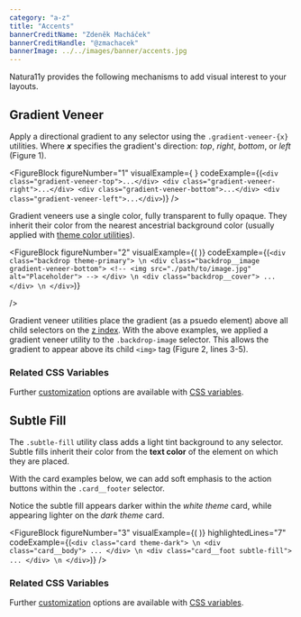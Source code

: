```yaml
---
category: "a-z"
title: "Accents"
bannerCreditName: "Zdeněk Macháček"
bannerCreditHandle: "@zmachacek" 
bannerImage: ../../images/banner/accents.jpg
---
```



<TextBlock>

Natura11y provides the following mechanisms to add visual interest to your layouts. 

</TextBlock>

<Divider id="gradientVeneer" />

<TextBlock>

## Gradient Veneer

Apply a directional gradient to any selector using the `.gradient-veneer-{x}` utilities. Where ***x*** specifies the gradient's direction: *top*, *right*, *bottom*, or *left* (Figure 1).
	
</TextBlock>

<FigureBlock
    figureNumber="1"
    visualExample={
        <GradientVeneerDirections />
    }
    codeExample={(`
        <div class="gradient-veneer-top">...</div>
        <div class="gradient-veneer-right">...</div>
        <div class="gradient-veneer-bottom">...</div>
        <div class="gradient-veneer-left">...</div>
    `)}
/>

<TextBlock>

Gradient veneers use a single color, fully transparent to fully opaque. They inherit their color from the nearest ancestrial background color (usually applied with <a href="#1">theme color utilities</a>).

</TextBlock>

<FigureBlock
    figureNumber="2"
    visualExample={(
        <GradientVeneerThemes />
    )}
    codeExample={(`
        <div class="backdrop theme-primary"> \n
            <div class="backdrop__image gradient-veneer-bottom">
                <!-- <img src="./path/to/image.jpg" alt="Placeholder"> -->
            </div> \n
            <div class="backdrop__cover">
                ...
            </div> \n
        </div>
    `)}
    
/>


<TextBlock>

Gradient veneer utilities place the gradient (as a psuedo element) above all child selectors on the <a href="https://developer.mozilla.org/en-US/docs/Web/CSS/z-index" target="_blank">z index</a>. With the above examples, we applied a gradient veneer utility to the `.backdrop-image` selector. This allows the gradient to appear above its child `<img>` tag (Figure 2, lines 3-5).

</TextBlock>

<TextBlock>

### Related CSS Variables

Further <a href="/docs/customization/#customizableCDN">customization</a> options are available with <a href="/docs/customization/#cp_gradient-veneer">CSS variables</a>.
	
</TextBlock>

<Divider id="subtleFill" />

<TextBlock>

## Subtle Fill

The `.subtle-fill` utility class adds a light tint background to any selector. Subtle fills inherit their color from the **text color** of the element on which they are placed.

With the card examples below, we can add soft emphasis to the action buttons within the `.card__footer` selector.

Notice the subtle fill appears darker within the *white theme* card, while appearing lighter on the *dark theme* card.

</TextBlock>

<FigureBlock
    figureNumber="3"
    visualExample={(
        <SubtleFill />
    )}
    highlightedLines="7"
    codeExample={(`
    <div class="card theme-dark"> \n
        <div class="card__body">
            ...
        </div> \n
        <div class="card__foot subtle-fill">
            ...
        </div> \n
    </div>
    `)}
/>


<TextBlock>

### Related CSS Variables

Further <a href="/docs/customization/#customizableCDN">customization</a>
options are available with <a href="/docs/customization/#cp_subtle-fill">CSS variables</a>.

</TextBlock>